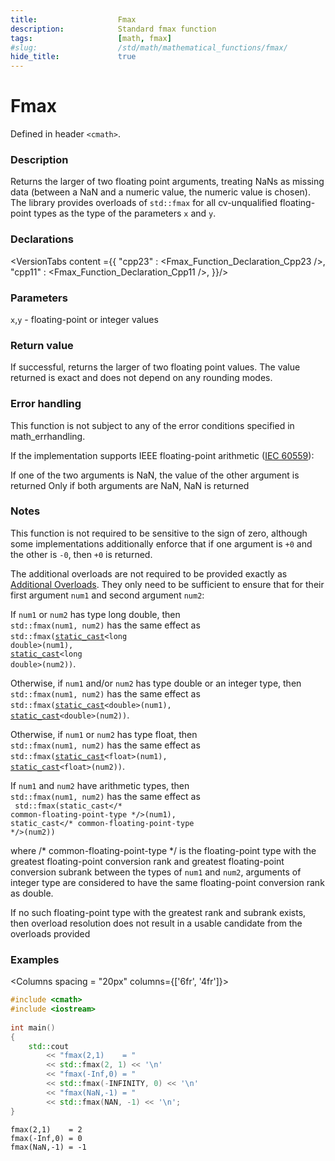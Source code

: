 ```yaml
---
title:                  Fmax
description:            Standard fmax function
tags:                   [math, fmax]
#slug:                  /std/math/mathematical_functions/fmax/
hide_title:             true
---
```




# Fmax

Defined in header `<cmath>`.

### Description

 Returns the larger of two floating point arguments, treating NaNs as missing data (between a NaN and a numeric value, the numeric value is chosen). 
 The library provides overloads of `std::fmax` for all cv-unqualified floating-point types as the type of the parameters `x` and `y`.

### Declarations

<VersionTabs content ={{
    "cpp23" : <Fmax_Function_Declaration_Cpp23 />,
    "cpp11" : <Fmax_Function_Declaration_Cpp11 />,
}}/>


### Parameters
 
`x`,`y` - floating-point or integer values

### Return value
If successful, returns the larger of two floating point values. The value returned is exact and does not depend on any rounding modes.


### Error handling
This function is not subject to any of the error conditions specified in math_errhandling.

If the implementation supports IEEE floating-point arithmetic (<a href='https://www.iso.org/standard/80985.html'>IEC 60559</a>):

If one of the two arguments is NaN, the value of the other argument is returned
Only if both arguments are NaN, NaN is returned


### Notes
This function is not required to be sensitive to the sign of zero, although some implementations additionally enforce that if one 
argument is `+0` and the other is `-0`, then `+0` is returned.

The additional overloads are not required to be provided exactly as <a href='#declarations'>Additional Overloads</a>. 
They only need to be sufficient to ensure that for their first argument `num1` and second argument `num2`:

If `num1` or `num2` has type <span class='col-lb'>long double</span>, then  <br/>
`std::fmax(num1, num2)` has the same effect as <br/>
&#8203;<code>std::fmax(<a href='/docs/std/lang-support/static_cast'>static_cast</a>&lt;<span class='col-lb'>long double</span>&gt;(num1), <a href='/docs/std/lang-support/static_cast'>static_cast</a>&lt;<span class='col-lb'>long double</span>&gt;(num2))</code>.

Otherwise, if `num1` and/or `num2` has type <span class='col-lb'>double</span> or an integer type, then  <br/>
`std::fmax(num1, num2)` has the same effect as  <br/>
&#8203;<code>std::fmax(<a href='/docs/std/lang-support/static_cast'>static_cast</a>&lt;<span class='col-lb'>double</span>&gt;(num1), <a href='/docs/std/lang-support/static_cast'>static_cast</a>&lt;<span class='col-lb'>double</span>&gt;(num2))</code>.

&#8203;<Until v='cpp23' block>Otherwise, if `num1` or `num2` has type <span class='col-lb'>float</span>, then  <br/>
`std::fmax(num1, num2)` has the same effect as  <br/>
&#8203;<code>std::fmax(<a href='/docs/std/lang-support/static_cast'>static_cast</a>&lt;<span class='col-lb'>float</span>&gt;(num1), <a href='/docs/std/lang-support/static_cast'>static_cast</a>&lt;<span class='col-lb'>float</span>&gt;(num2))</code>. </Until>

If `num1` and `num2` have arithmetic types, then  <br/>
`std::fmax(num1, num2)` has the same effect as  <br/> <code> std::fmax(static_cast&lt;<span class='col-d'>/\* common-floating-point-type \*/</span>&gt;(num1), static_cast&lt;<span class='col-d'>/\* common-floating-point-type \*/</span>&gt;(num2))</code>

where <span class='col-d'>/\* common-floating-point-type \*/</span> is the floating-point type with the greatest floating-point conversion rank and 
greatest floating-point conversion subrank between the types of `num1` and `num2`, arguments of integer type are considered to have the same floating-point conversion rank as <span class='col-lb'>double</span>.

If no such floating-point type with the greatest rank and subrank exists, then overload resolution does not result in a usable candidate from the overloads provided

### Examples

<Columns spacing = "20px" columns={['6fr', '4fr']}>
<div>

```cpp
#include <cmath>
#include <iostream>
 
int main()
{
    std::cout 
        << "fmax(2,1)    = " 
        << std::fmax(2, 1) << '\n'
        << "fmax(-Inf,0) = " 
        << std::fmax(-INFINITY, 0) << '\n'
        << "fmax(NaN,-1) = " 
        << std::fmax(NAN, -1) << '\n';
}
```

</div><div>

```plaintext title="Result"
fmax(2,1)    = 2
fmax(-Inf,0) = 0
fmax(NaN,-1) = -1
```

</div>
</Columns>